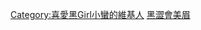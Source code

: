{{Userbox
|border-c=#000000
|border-s=1
|id-c=#6495ED
|info-c=#ADDFAD
|info-s=10
|id=[[File:2007TaipeiITMonth ChineseGamer HeiSeHuiMeiMei Shu-hsuan Wang.jpg|45px]]
|info=  這位用戶是'''[[王婧喬|小蠻]]的忠實粉絲'''。
}}
[[Category:喜愛黑Girl小蠻的維基人]]
<noinclude>
[[Category:藝人用戶框模板|黑澀會美眉]]
</noinclude>